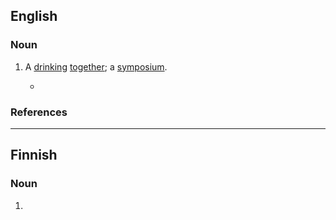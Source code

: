 ==English==

===Noun===
{{en-noun|?}}

# {{lb|en|obsolete}} A [[drink]]ing [[together]]; a [[symposium]].
#* {{RQ:Scott Waverley|passage=our '''symposion''' last night}}

===References===
{{R:Webster 1913}}

----

==Finnish==

===Noun===
{{head|fi|noun form}}

# {{fi-form of|case=genitive|pl=singular|symposio}}